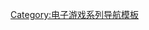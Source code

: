 {{Navbox
| name = 神偷系列
| title = [[神偷系列]]
| state = {{{state|autocollapse}}}
| bodyclass = hlist

| group1 = 遊戲
| list1 = 
* [[神偷：暗黑計劃]]
* [[神偷II：金属时代|II：金属时代]]
* [[神偷: 致命暗影|致命暗影]]
* [[神偷 (遊戲)|神偷]]

| group2 = 公司
| list2 =
* [[望遠鏡工作室]]
* [[離子風暴]]
* [[Eidos蒙特利尔]]
* [[Eidos Interactive]]
* [[史克威尔艾尼克斯]]

| group3 = 相關
| list3 =
* [[加洛特 (角色)|加洛特]]
* [[黑暗引擎]]
* [[黑暗模組]]
* [[孤兒院的劫掠]]（[[關卡 (電子遊戲)|遊戲關卡]]）
}}<noinclude>
{{collapsible option}}
[[Category:电子游戏系列导航模板]]
</noinclude>